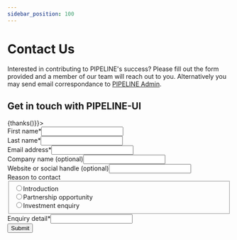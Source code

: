 ```yaml
---
sidebar_position: 100
---
```



# Contact Us



Interested in contributing to PIPELINE's success? Please fill out the form provided 
and a member of our team will reach out to you. Alternatively you may send email correspondance to [PIPELINE Admin](mailto:contact@headline-inc.com).



## Get in touch with PIPELINE-UI


<form id="doc-form" name="Contact Form" method="POST" data-netlify="true" action={() => {thanks()}}><input type="hidden" name="form-name" value="Contact Form"></input><div class="bx--row"><div class="Grid-module--column--1wV-c bx--col-md-4 bx--col-lg-4"><div class="bx--form-item"><label for="firstname" class="bx--label">First name*</label><input class="bx--text-input bx--text__input" type="text" name="firstname" id="firstname" required></input></div></div><div class="Grid-module--column--1wV-c bx--col-md-4 bx--col-lg-4"><div class="bx--form-item"><label for="lastname" class="bx--label">Last name*</label><input class="bx--text-input bx--text__input" type="text" name="lastname" id="lastname" required></input></div></div></div><div class="bx--row"><div class="Grid-module--column--1wV-c bx--col-md-8 bx--col-lg-8"><div class="bx--form-item"><label for="email" class="bx--label">Email address*</label><input class="bx--text-input bx--text__input" type="email" name="email" id="email" required></input></div></div></div><div class="bx--row"><div class="Grid-module--column--1wV-c bx--col-md-4 bx--col-lg-4"><div class="bx--form-item"><label for="companyname" class="bx--label">Company name (optional)</label><input class="bx--text-input bx--text__input" type="text" name="companyname" id="companyname"></input></div></div><div class="Grid-module--column--1wV-c bx--col-md-4 bx--col-lg-4"><div class="bx--form-item"><label for="socialhandle" class="bx--label">Website or social handle (optional)</label><input class="bx--text-input bx--text__input" type="text" name="socialhandle" id="socialhandle"></input></div></div></div><div class="bx--row"><div class="Grid-module--column--1wV-c bx--col-md-8 bx--col-lg-8 radios"><div class="bx--form-item"><label for="socialhandle" class="bx--label">Reason to contact</label><fieldset class="bx--radio-button-group bx--radio-button-group--label-right"><div class="bx--radio-button-wrapper"><input id="reason-1" name="reason" type="radio" class="bx--radio-button" value="Say hello"></input><label for="reason-1" class="bx--radio-button__label"><span class="bx--radio-button__appearance"></span><span class="">Introduction</span></label></div><div class="bx--radio-button-wrapper"><input id="reason-2" name="reason" type="radio" class="bx--radio-button" value="Collaboration opportunity"></input><label for="reason-2" class="bx--radio-button__label"><span class="bx--radio-button__appearance"></span><span class="">Partnership opportunity</span></label></div><div class="bx--radio-button-wrapper"><input id="reason-3" name="reason" type="radio" class="bx--radio-button" value="Consultant appointment inquire"></input><label for="reason-3" class="bx--radio-button__label"><span class="bx--radio-button__appearance"></span><span class="">Investment enquiry</span></label></div></fieldset></div></div></div><div class="bx--row"><div class="Grid-module--column--1wV-c bx--col-md-8 bx--col-lg-8"><div class="bx--form-item"><label for="enquirydetail" class="bx--label">Enquiry detail*</label><input class="bx--text-input bx--text__input" type="text" name="enquirydetail" id="enquirydetail"></input></div></div></div><div class="bx--row"><div class="Grid-module--column--1wV-c bx--col-md-4 bx--col-lg-4"><div class="bx--form-item"><Button id="submit_button" className="bx--btn" type="submit" form="doc-form" tabindex="0" class="bx--btn bx--btn--primary" type="submit">Submit</Button></div></div></div></form>